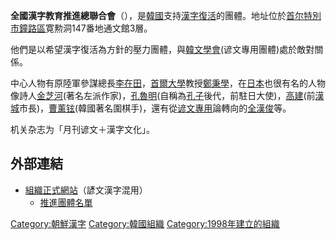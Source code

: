 {{Unreferenced|time=2020-03-22T11:18:47+00:00}}
'''全國漢字教育推進總聯合會'''（{{kor|k=전국한자교육추진총연합회|hanja=全國漢字敎育推進總聯合會}}），是[[韓國|韓國]]支持[[漢字復活|漢字復活]]的團體。地址位於[[首尔特別市|首尔特別市]][[鐘路區|鐘路區]]寛勲洞147番地通文館3層。

他們是以希望漢字復活為方針的壓力團體，與[[韓文學會|韓文學會]](谚文專用團體)處於敵對關係。

中心人物有原陸軍參謀總長[[李在田|李在田]]，[[首爾大學|首爾大學]]教授[[鄭秉學|鄭秉學]]，在[[日本|日本]]也很有名的人物像詩人[[金芝河|金芝河]](著名左派作家)，[[孔魯明|孔魯明]](自稱為[[孔子|孔子]]後代，前駐日大使)，[[高建|高建]](前[[漢城|漢城]]市長)，[[曹薰铉|曹薰铉]](韓國著名圍棋手)，還有從[[谚文專用|谚文專用]]論轉向的[[全漢俊|全漢俊]]等。

机关杂志为「月刊谚文＋漢字文化」。

==外部連結==
*[https://web.archive.org/web/20050403132728/http://www.hanja-edu.com/ 組織正式網站]（諺文漢字混用）
**[https://web.archive.org/web/20070928042301/http://www.hanja-edu.com/introduc/8.htm 推進團體名單]

[[Category:朝鮮漢字|Category:朝鮮漢字]]
[[Category:韓國組織|Category:韓國組織]]
[[Category:1998年建立的組織|Category:1998年建立的組織]]